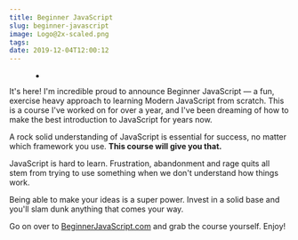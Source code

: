 ```yaml
---
title: Beginner JavaScript
slug: beginner-javascript
image: Logo@2x-scaled.png
tags: 
date: 2019-12-04T12:00:12
---
```


<!-- wp:gallery {"ids":[4158]} -->
<figure class="wp-block-gallery columns-1 is-cropped"><ul class="blocks-gallery-grid"><li class="blocks-gallery-item"><figure><img src="BJS-Social-Share-650x431.png" alt="" data-id="4158" data-full-url="https://wesbos.com/wp-content/uploads/2019/12/BJS-Social-Share.png" data-link="https://wesbos.com/?attachment_id=4158" class="wp-image-4158"/></figure></li></ul></figure>
<!-- /wp:gallery -->

<!-- wp:paragraph -->
It's here! I'm incredible proud to announce Beginner JavaScript — a fun, exercise heavy approach to learning Modern JavaScript from scratch. This is a course I've worked on for over a year, and I've been dreaming of how to make the best introduction to JavaScript for years now. 
<!-- /wp:paragraph -->

<!-- wp:paragraph -->
A rock solid understanding of JavaScript is essential for success, no matter which framework you use. <strong>This course will give you that.</strong>
<!-- /wp:paragraph -->

<!-- wp:paragraph -->
JavaScript is hard to learn. Frustration, abandonment and
 rage quits all stem from trying to use something when we don't 
understand how things work.
<!-- /wp:paragraph -->

<!-- wp:paragraph -->
Being able to make your ideas is a super power. Invest in a solid base and you'll slam dunk anything that comes your way.
<!-- /wp:paragraph -->

<!-- wp:paragraph -->
Go on over to <a href="https://BeginnerJavaScript.com">BeginnerJavaScript.com</a> and grab the course yourself. Enjoy!
<!-- /wp:paragraph -->

<!-- wp:paragraph -->

<!-- /wp:paragraph -->

<!-- wp:paragraph -->

<!-- /wp:paragraph -->